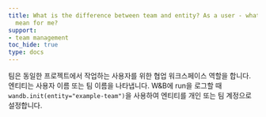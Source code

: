 ```yaml
---
title: What is the difference between team and entity? As a user - what does entity
  mean for me?
support:
- team management
toc_hide: true
type: docs
---
```


팀은 동일한 프로젝트에서 작업하는 사용자를 위한 협업 워크스페이스 역할을 합니다. 엔티티는 사용자 이름 또는 팀 이름을 나타냅니다. W&B에 run을 로그할 때 `wandb.init(entity="example-team")`을 사용하여 엔티티를 개인 또는 팀 계정으로 설정합니다.
